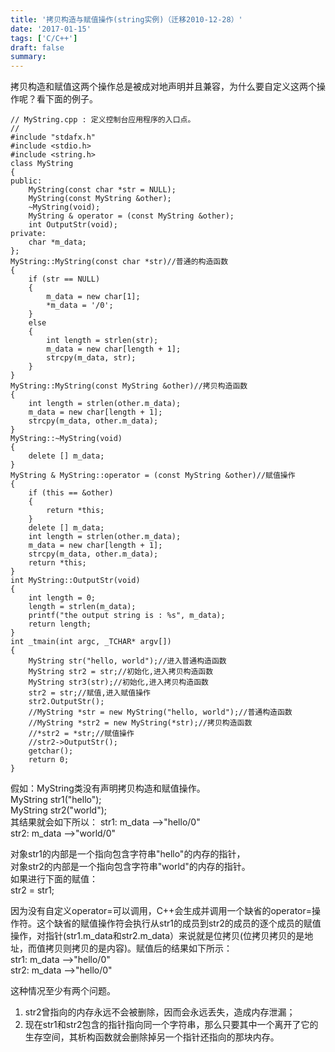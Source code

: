 ```yaml
---
title: '拷贝构造与赋值操作(string实例)（迁移2010-12-28）'
date: '2017-01-15'
tags: ['C/C++']
draft: false
summary: 
---
```


拷贝构造和赋值这两个操作总是被成对地声明并且兼容，为什么要自定义这两个操作呢？看下面的例子。
```
// MyString.cpp : 定义控制台应用程序的入口点。
//
#include "stdafx.h"
#include <stdio.h>
#include <string.h>
class MyString
{
public:
	MyString(const char *str = NULL);
	MyString(const MyString &other);
	~MyString(void);
	MyString & operator = (const MyString &other);
	int OutputStr(void);
private:
	char *m_data;
};
MyString::MyString(const char *str)//普通的构造函数
{
	if (str == NULL)
	{
		m_data = new char[1];
		*m_data = '/0';
	}
	else
	{
		int length = strlen(str);
		m_data = new char[length + 1];
		strcpy(m_data, str);
	}
}
MyString::MyString(const MyString &other)//拷贝构造函数
{
	int length = strlen(other.m_data);
	m_data = new char[length + 1];
	strcpy(m_data, other.m_data);
}
MyString::~MyString(void)
{
	delete [] m_data;
}
MyString & MyString::operator = (const MyString &other)//赋值操作
{
	if (this == &other)
	{
		return *this;
	}
	delete [] m_data;
	int length = strlen(other.m_data);
	m_data = new char[length + 1];
	strcpy(m_data, other.m_data);
	return *this;
}
int MyString::OutputStr(void)
{
	int length = 0;
	length = strlen(m_data);
	printf("the output string is : %s", m_data);
	return length;
}
int _tmain(int argc, _TCHAR* argv[])
{
	MyString str("hello, world");//进入普通构造函数
	MyString str2 = str;//初始化,进入拷贝构造函数
	MyString str3(str);//初始化,进入拷贝构造函数
	str2 = str;//赋值,进入赋值操作
	str2.OutputStr();
	//MyString *str = new MyString("hello, world");//普通构造函数
	//MyString *str2 = new MyString(*str);//拷贝构造函数
	//*str2 = *str;//赋值操作
	//str2->OutputStr();
	getchar();
	return 0;
}
```
假如：MyString类没有声明拷贝构造和赋值操作。  
MyString str1("hello");  
MyString str2("world");  
其结果就会如下所以：
str1: m_data ——>"hello/0"  
str2: m_data ——>"world/0"
  
对象str1的内部是一个指向包含字符串"hello"的内存的指针，  
对象str2的内部是一个指向包含字符串"world"的内存的指针。  
如果进行下面的赋值：  
str2 = str1;  

因为没有自定义operator=可以调用，C++会生成并调用一个缺省的operator=操作符。这个缺省的赋值操作符会执行从str1的成员到str2的成员的逐个成员的赋值操作，对指针(str1.m_data和str2.m_data）来说就是位拷贝(位拷贝拷贝的是地址，而值拷贝则拷贝的是内容)。赋值后的结果如下所示：  
str1: m_data ——>"hello/0"  
str2: m_data ——>"hello/0"  

这种情况至少有两个问题。
1. str2曾指向的内存永远不会被删除，因而会永远丢失，造成内存泄漏；
2. 现在str1和str2包含的指针指向同一个字符串，那么只要其中一个离开了它的生存空间，其析构函数就会删除掉另一个指针还指向的那块内存。